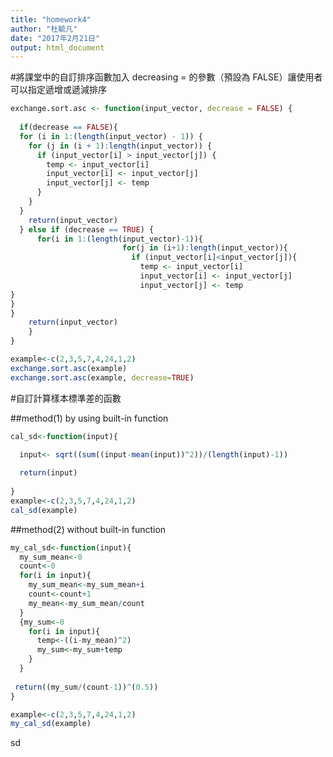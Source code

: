 ```yaml
---
title: "homework4"
author: "杜毓凡"
date: "2017年2月21日"
output: html_document
---
```


#將課堂中的自訂排序函數加入 decreasing = 的參數（預設為 FALSE）讓使用者可以指定遞增或遞減排序

```r
exchange.sort.asc <- function(input_vector, decrease = FALSE) {
    
  if(decrease == FALSE){
  for (i in 1:(length(input_vector) - 1)) {
    for (j in (i + 1):length(input_vector)) {
      if (input_vector[i] > input_vector[j]) {
        temp <- input_vector[i]
        input_vector[i] <- input_vector[j]
        input_vector[j] <- temp
      }
    }
  }
    return(input_vector)
  } else if (decrease == TRUE) {
      for(i in 1:(length(input_vector)-1)){
                         for(j in (i+1):length(input_vector)){
                           if (input_vector[i]<input_vector[j]){
                             temp <- input_vector[i]
                             input_vector[i] <- input_vector[j]
                             input_vector[j] <- temp
}
}
}
    return(input_vector)
    }
}

example<-c(2,3,5,7,4,24,1,2)
exchange.sort.asc(example)
exchange.sort.asc(example, decrease=TRUE)

``` 
#自訂計算樣本標準差的函數

##method(1) by using built-in function
```r
cal_sd<-function(input){ 

  input<- sqrt((sum((input-mean(input))^2))/(length(input)-1))
  
  return(input)
  
}
example<-c(2,3,5,7,4,24,1,2)
cal_sd(example)
```
##method(2) without built-in function

```r
my_cal_sd<-function(input){
  my_sum_mean<-0
  count<-0
  for(i in input){
    my_sum_mean<-my_sum_mean+i
    count<-count+1
    my_mean<-my_sum_mean/count
  }
  {my_sum<-0
    for(i in input){
      temp<-((i-my_mean)^2)
      my_sum<-my_sum+temp
    }
  }
  
 return((my_sum/(count-1))^(0.5))
}

example<-c(2,3,5,7,4,24,1,2)
my_cal_sd(example)
```

sd
